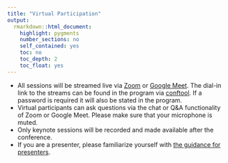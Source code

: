 ```yaml
---
title: "Virtual Participation"
output: 
  rmarkdown::html_document:
    highlight: pygments
    number_sections: no
    self_contained: yes
    toc: no
    toc_depth: 2
    toc_float: yes
---
```


*	All sessions will be streamed live via [Zoom](https://support.zoom.us/hc/en-us/p/zoom-meetings-guide) or [Google Meet](https://support.google.com/meet/?hl=en#topic=7306097). The dial-in link to the streams can be found in the program via [conftool](https://www.conftool.pro/cen2023/sessions.php). If a password is required it will also be stated in the program.
*	Virtual participants can ask questions via the chat or Q&A functionality of Zoom or Google Meet. Please make sure that your microphone is muted.
*	Only keynote sessions will be recorded and made available after the conference.
* If you are a presenter, please familiarize yourself with [the guidance for presenters](guidance-presenters.html).